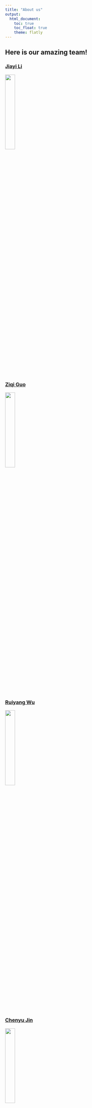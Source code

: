 ```yaml
---
title: "About us"
output: 
  html_document:
    toc: true
    toc_float: true
    theme: flatly
---
```


## Here is our amazing team!

### [**Jiayi Li**](https://yayayyds1122.github.io/)

<img src="images/jiayi.jpg" style="width:25%">

### [**Ziqi Guo**](https://gzqgzq9.github.io/)

<img src="images/ziqi.jpg" style="width:25%">

### [**Ruiyang Wu**](https://ruiyang-wu.github.io/)

<img src="images/ruiyang.jpg" style="width:25%">

### [**Chenyu Jin**](https://cj0915.github.io/)

<img src="images/capybara.jpg" style="width:25%">